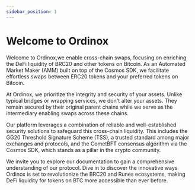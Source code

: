 ```yaml
---
sidebar_position: 1
---
```


# Welcome to Ordinox

Welcome to Ordinox,we enable cross-chain swaps, focusing on enriching the DeFi liquidity of BRC20 and other tokens on Bitcoin. As an Automated Market Maker (AMM) built on top of the Cosmos SDK, we facilitate effortless swaps between ERC20 tokens and your preferred tokens on Bitcoin.

At Ordinox, we prioritize the integrity and security of your assets. Unlike typical bridges or wrapping services, we don't alter your assets. They remain secured by their original parent chains while we serve as the intermediary enabling swaps across these chains.

Our platform leverages a combination of reliable and well-established security solutions to safeguard this cross-chain liquidity. This includes the GG20 Threshold Signature Scheme (TSS), a trusted standard among major exchanges and protocols, and the CometBFT consensus algorithm via the Cosmos SDK, which stands as a pillar in the crypto community.

We invite you to explore our documentation to gain a comprehensive understanding of our protocol. Dive in to discover the innovative ways Ordinox is set to revolutionize the BRC20 and Runes ecosystems, making DeFi liquidity for tokens on BTC more accessible than ever before.
